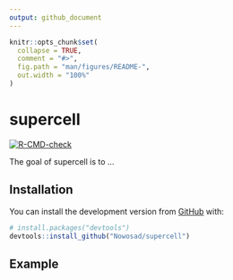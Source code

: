 ```yaml
---
output: github_document
---
```


<!-- README.md is generated from README.Rmd. Please edit that file -->

```r
knitr::opts_chunk$set(
  collapse = TRUE,
  comment = "#>",
  fig.path = "man/figures/README-",
  out.width = "100%"
)
```

# supercell

  <!-- badges: start -->
  [![R-CMD-check](https://github.com/Nowosad/supercell/workflows/R-CMD-check/badge.svg)](https://github.com/Nowosad/supercell/actions)
  <!-- badges: end -->

The goal of supercell is to ...

## Installation

<!-- You can install the released version of supercell from [CRAN](https://CRAN.R-project.org) with: -->

<!-- ``` r -->
<!-- install.packages("supercell") -->
<!-- ``` -->

You can install the development version from [GitHub](https://github.com/) with:

``` r
# install.packages("devtools")
devtools::install_github("Nowosad/supercell")
```
## Example
